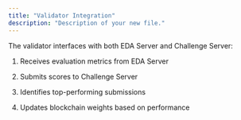 ```yaml
---
title: "Validator Integration"
description: "Description of your new file."
---
```


The validator interfaces with both EDA Server and Challenge Server:

1.	Receives evaluation metrics from EDA Server

2.	Submits scores to Challenge Server

3.	Identifies top-performing submissions

4.	Updates blockchain weights based on performance